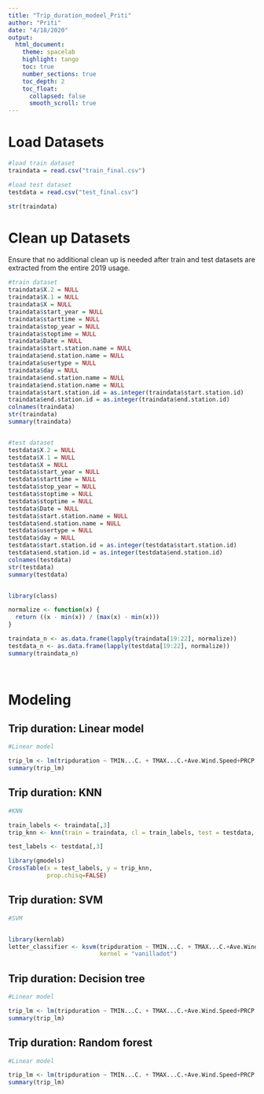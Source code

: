 ```yaml
---
title: "Trip_duration_modeel_Priti"
author: "Priti"
date: "4/18/2020"
output:
  html_document:
    theme: spacelab
    highlight: tango
    toc: true
    number_sections: true
    toc_depth: 2
    toc_float:
      collapsed: false
      smooth_scroll: true
---
```


# Load Datasets
```r
#load train dataset
traindata = read.csv("train_final.csv")

#load test dataset
testdata = read.csv("test_final.csv")

str(traindata)

```

# Clean up Datasets
Ensure that no additional clean up is needed after train and test datasets are extracted from the entire 2019 usage.
```r

#train dataset
traindata$X.2 = NULL
traindata$X.1 = NULL
traindata$X = NULL
traindata$start_year = NULL
traindata$starttime = NULL
traindata$stop_year = NULL
traindata$stoptime = NULL
traindata$Date = NULL
traindata$start.station.name = NULL
traindata$end.station.name = NULL
traindata$usertype = NULL
traindata$day = NULL
traindata$end.station.name = NULL
traindata$end.station.name = NULL
traindata$start.station.id = as.integer(traindata$start.station.id)
traindata$end.station.id = as.integer(traindata$end.station.id)
colnames(traindata)
str(traindata)
summary(traindata)


#test dataset
testdata$X.2 = NULL
testdata$X.1 = NULL
testdata$X = NULL
testdata$start_year = NULL
testdata$starttime = NULL
testdata$stop_year = NULL
testdata$stoptime = NULL
testdata$stoptime = NULL
testdata$Date = NULL
testdata$start.station.name = NULL
testdata$end.station.name = NULL
testdata$usertype = NULL
testdata$day = NULL
testdata$start.station.id = as.integer(testdata$start.station.id)
testdata$end.station.id = as.integer(testdata$end.station.id)
colnames(testdata)
str(testdata)
summary(testdata)


library(class)

normalize <- function(x) {
  return ((x - min(x)) / (max(x) - min(x)))
}

traindata_n <- as.data.frame(lapply(traindata[19:22], normalize))
testdata_n <- as.data.frame(lapply(testdata[19:22], normalize))
summary(traindata_n)
                
                
```

# Modeling

## Trip duration: Linear model


```r
#Linear model

trip_lm <- lm(tripduration ~ TMIN...C. + TMAX...C.+Ave.Wind.Speed+PRCP..mm. + SNOW..mm., data = traindata)
summary(trip_lm)

```

## Trip duration: KNN

```r
#KNN

train_labels <- traindata[,3]
trip_knn <- knn(train = traindata, cl = train_labels, test = testdata, k=3)

test_labels <- testdata[,3]

library(gmodels)
CrossTable(x = test_labels, y = trip_knn, 
           prop.chisq=FALSE)


```

## Trip duration: SVM


```r
#SVM


library(kernlab)
letter_classifier <- ksvm(tripduration ~ TMIN...C. + TMAX...C.+Ave.Wind.Speed+PRCP..mm. + SNOW..mm., data = traindata,
                          kernel = "vanilladot")


```

## Trip duration: Decision tree


```r
#Linear model

trip_lm <- lm(tripduration ~ TMIN...C. + TMAX...C.+Ave.Wind.Speed+PRCP..mm. + SNOW..mm., data = traindata)
summary(trip_lm)

```

## Trip duration: Random forest


```r
#Linear model

trip_lm <- lm(tripduration ~ TMIN...C. + TMAX...C.+Ave.Wind.Speed+PRCP..mm. + SNOW..mm., data = traindata)
summary(trip_lm)

```